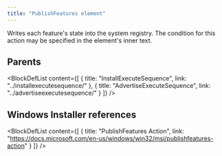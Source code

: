 ```yaml
---
title: "PublishFeatures element"
---
```



Writes each feature's state into the system registry. The condition for this action may be specified in the element's inner text.


## Parents

<BlockDefList content={[
    {
      title: "InstallExecuteSequence",
      link: "../installexecutesequence/"
    },
    {
      title: "AdvertiseExecuteSequence",
      link: "../advertiseexecutesequence/"
    }
  ]}
/>

## Windows Installer references

<BlockDefList content={[
    {
      title: "PublishFeatures Action",
      link: "https://docs.microsoft.com/en-us/windows/win32/msi/publishfeatures-action"
    }
  ]}
/>
